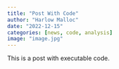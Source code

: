 ```yaml
---
title: "Post With Code"
author: "Harlow Malloc"
date: "2022-12-15"
categories: [news, code, analysis]
image: "image.jpg"
---
```


This is a post with executable code.
